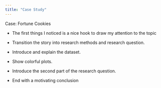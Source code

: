 ```yaml
---
title: "Case Study"
---
```

Case: Fortune Cookies 

- The first things I noticed is a nice hook to draw my attention to the topic 

- Transition the story into research methods and research question. 

- Introduce and explain the dataset. 

- Show colorful plots. 

- Introduce the second part of the research question. 

- End with a motivating conclusion 
